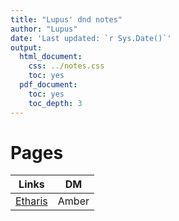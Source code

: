 ```yaml
---
title: "Lupus' dnd notes"
author: "Lupus"
date: 'Last updated: `r Sys.Date()`'
output:
  html_document:    
    css: ../notes.css
    toc: yes
  pdf_document:
    toc: yes
    toc_depth: 3
---
```


# Pages { .halfSize .book}

Links | DM
:--: | :--:
[Etharis](dnd-notes/Amber-Etharis.html) | Amber